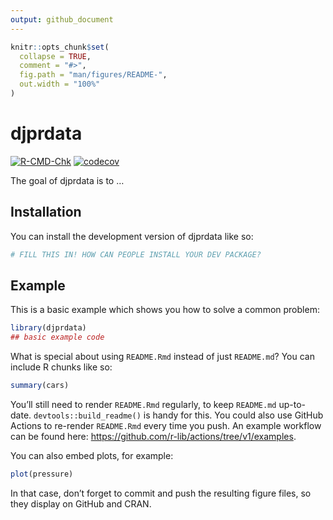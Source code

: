 ```yaml
---
output: github_document
---
```


<!-- README.md is generated from README.Rmd. Please edit that file -->

```r
knitr::opts_chunk$set(
  collapse = TRUE,
  comment = "#>",
  fig.path = "man/figures/README-",
  out.width = "100%"
)
```

# djprdata

<!-- badges: start -->
[![R-CMD-Chk](https://github.com/djpr-data/djpr-import-r/workflows/R-CMD-Chk/badge.svg)](https://github.com/djpr-data/djpr-import-r/actions)
[![codecov](https://github.com/djpr-data/djpr-import-r/workflows/codecov/badge.svg)](https://github.com/djpr-data/djpr-import-r/actions)
<!-- badges: end -->

The goal of djprdata is to ...

## Installation

You can install the development version of djprdata like so:

``` r
# FILL THIS IN! HOW CAN PEOPLE INSTALL YOUR DEV PACKAGE?
```

## Example

This is a basic example which shows you how to solve a common problem:

```r
library(djprdata)
## basic example code
```

What is special about using `README.Rmd` instead of just `README.md`? You can include R chunks like so:

```r
summary(cars)
```

You'll still need to render `README.Rmd` regularly, to keep `README.md` up-to-date. `devtools::build_readme()` is handy for this. You could also use GitHub Actions to re-render `README.Rmd` every time you push. An example workflow can be found here: <https://github.com/r-lib/actions/tree/v1/examples>.

You can also embed plots, for example:

```r
plot(pressure)
```

In that case, don't forget to commit and push the resulting figure files, so they display on GitHub and CRAN.
